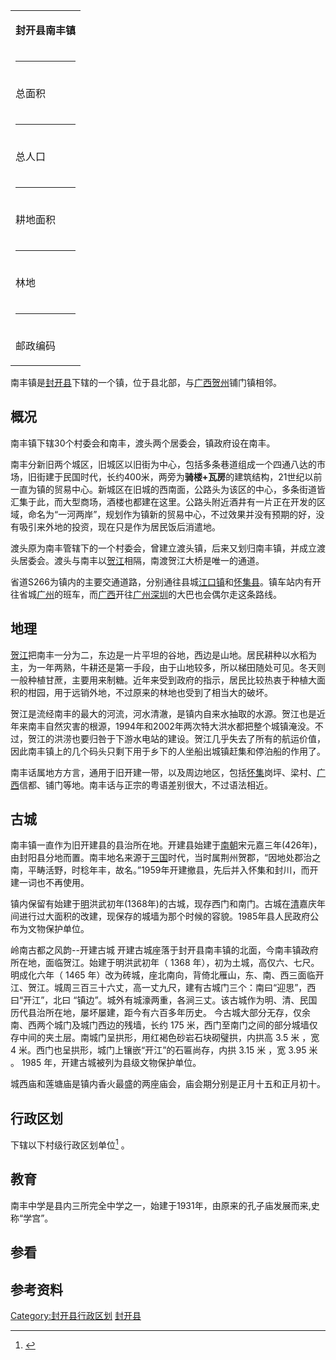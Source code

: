 {{中国乡级行政区|44/12/25/111/000}}
{|border=0 width=40% align=right style="background:#F0F8FF"
|-align=center
|colspan=2|'''封开县南丰镇'''
|-
|colspan=2|<hr/>
|-align=center
|总面积||306平方公里
|-
|colspan=2|<hr/>
|-align=center
|总人口||约90000人
|-
|colspan=2|<hr/>
|-align=center
|耕地面积||58735亩
|-
|colspan=2|<hr/>
|-align=center
|林地||约32万亩
|-
|colspan=2|<hr/>
|-align=center
|邮政编码||526533
|}

南丰镇是[[封开县|封开县]]下辖的一个镇，位于县北部，与[[广西|广西]][[贺州|贺州]]铺门镇相邻。

==概况==
南丰镇下辖30个村委会和南丰，渡头两个居委会，镇政府设在南丰。

南丰分新旧两个城区，旧城区以旧街为中心，包括多条巷道组成一个四通八达的市场，旧街建于民国时代，长约400米，两旁为'''骑楼+瓦房'''的建筑结构，21世纪以前一直为镇的贸易中心。新城区在旧城的西南面，公路头为该区的中心，多条街道皆汇集于此，而大型商场，酒楼也都建在这里。公路头附近酒井有一片正在开发的区域，命名为“一河两岸”，规划作为镇新的贸易中心，不过效果并没有预期的好，没有吸引来外地的投资，现在只是作为居民饭后消遣地。

渡头原为南丰管辖下的一个村委会，曾建立渡头镇，后来又划归南丰镇，并成立渡头居委会。渡头与南丰以[[贺江|贺江]]相隔，南渡贺江大桥是唯一的通道。

省道S266为镇内的主要交通道路，分别通往县城[[江口街道_(封开县)|江口镇]]和[[怀集县|怀集县]]。镇车站内有开往省城[[广州|广州]]的班车，而[[广西|广西]]开往[[广州|广州]][[深圳|深圳]]的大巴也会偶尔走这条路线。

==地理==
[[贺江|贺江]]把南丰一分为二，东边是一片平坦的谷地，西边是山地。居民耕种以水稻为主，为一年两熟，牛耕还是第一手段，由于山地较多，所以梯田随处可见。冬天则一般种植甘蔗，主要用来制糖。近年来受到政府的指示，居民比较热衷于种植大面积的柑园，用于远销外地，不过原来的林地也受到了相当大的破坏。

贺江是流经南丰的最大的河流，河水清澈，是镇内自来水抽取的水源。贺江也是近年来南丰自然灾害的根源，1994年和2002年两次特大洪水都把整个城镇淹没。不过，贺江的洪涝也要归咎于下游水电站的建设。贺江几乎失去了所有的航运价值，因此南丰镇上的几个码头只剩下用于乡下的人坐船出城镇赶集和停泊船的作用了。

南丰话属地方方言，通用于旧开建一带，以及周边地区，包括[[怀集|怀集]]岗坪、梁村、[[广西|广西]]信都、铺门等地。南丰话与正宗的粤语差别很大，不过语法相近。

==古城==
南丰镇一直作为旧开建县的县治所在地。开建县始建于[[南朝|南朝]]宋元嘉三年(426年)，由封阳县分地而置。南丰地名来源于[[三国|三国]]时代，当时属荆州贺郡，“因地处郡治之南，平畴活野，时稔年丰，故名。”1959年开建撤县，先后并入怀集和封川，而开建一词也不再使用。

镇内保留有始建于[[明|明]]洪武初年(1368年)的古城，现存西门和南门。古城在[[清|清]]嘉庆年间进行过大面积的改建，现保存的城墙为那个时候的容貌。1985年县人民政府公布为文物保护单位。

岭南古都之风韵--开建古城 开建古城座落于封开县南丰镇的北面，今南丰镇政府所在地，面临贺江。始建于明洪武初年（ 1368 年），初为土城，高仅六、七尺。明成化六年（ 1465 年）改为砖城，座北南向，背倚北雁山，东、南、西三面临开江、贺江。城周三百三十六丈，高一丈九尺，建有古城门三个：南曰“迎思”，西曰“开江”，北曰 “镇边”。城外有城濠两重，各涧三丈。该古城作为明、清、民国历代县治所在地，屡坏屡建，距今有六百多年历史。
今古城大部分无存，仅余南、西两个城门及城门西边的残墙，长约 175 米，西门至南门之间的部分城墙仅存中间的夹土层。南城门呈拱形，用红褐色砂岩石块砌璧拱，内拱高 3.5 米 ，宽 4 米。西门也呈拱形，城门上镶嵌“开江”的石匾尚存，内拱 3.15 米 ，宽 3.95 米 。 1985 年，开建古城被列为县级文物保护单位。 

城西庙和莲塘庙是镇内香火最盛的两座庙会，庙会期分别是正月十五和正月初十。

== 行政区划 ==
{{PAGENAMEBASE}}下辖以下村级行政区划单位<ref>{{PRC admin/ref sgc|44/12/25/111/000}}</ref>
{{PRC admin/children|44/12/25/111/000}}。

==教育==
南丰中学是县内三所完全中学之一，始建于1931年，由原来的孔子庙发展而来,史称“学宫”。

==参看==

== 参考资料 ==
{{reflist}}

{{PRC admin/navcat|44/12/25/111/000}}
[[Category:封开县行政区划|Category:封开县行政区划]]
[[Category:肇庆建制镇|封开县]]